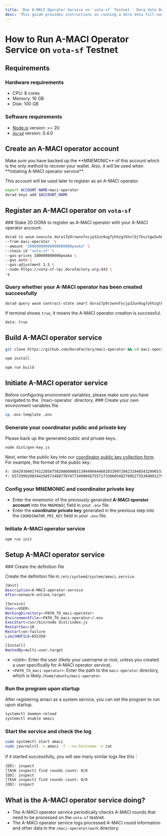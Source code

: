 ```yaml
---
title: 'Run A-MACI Operator Service on `vota-sf` Testnet · Dora Vota DevOps Guide'
desc: 'This guide provides instructions on running a Dora Vota full node and setting up as a validator. It covers hardware requirements, port and chain configurations, and the process of starting a node and registering as a validator. Ensure your environment meets all requirements to operate Dora Vota nodes successfully.'
---
```



# How to Run A-MACI Operator Service on `vota-sf` Testnet

## Requirements

### Hardware requirements

- CPU: 8 cores
- Memory: 16 GB
- Disk: 100 GB

### Software requirements

- [Node.js](https://nodejs.org/) version: >= 20
- [`dorad`](/docs/vota-dev/dorad) version: 0.4.0

## Create an A-MACI operator account

<Callout type="warning">
  Make sure you have backed up the **MNEMONIC** of this account which is the
  only method to recover your wallet. Also, it will be used when **initiating
  A-MACI operator service**.
</Callout>

This account will be used later to register as an A-MACI operator.

```sh
export ACCOUNT_NAME=maci-operator
dorad keys add $ACCOUNT_NAME
```

## Register an A-MACI operator on `vota-sf`

<Steps>
### Stake 20 DORA to register as A-MACI operator with your A-MACI operator account:

```sh
dorad tx wasm execute dora17p9rzwnnfxcjp32un9ug7yhhzgtkhvl9jfksztgw5uh69wac2pgsnah3h8 '{"register": {} }' \
--from maci-operator  \
--amount "20000000000000000000peaka" \
--chain-id "vota-sf" \
--gas-prices 100000000000peaka \
--gas auto \
--gas-adjustment 1.5 \
--node https://vota-sf-rpc.dorafactory.org:443 \
-y
```

### Query whether your A-MACI operator has been created successfully

```sh
dorad query wasm contract-state smart dora17p9rzwnnfxcjp32un9ug7yhhzgtkhvl9jfksztgw5uh69wac2pgsnah3h8  '{ "is_maci_operator": { "address": <your_account_address> } }' --node https://vota-sf-rpc.dorafactory.org:443
```

If terminal shows `true`, it means the A-MACI operator creation is successful.

```sh
data: true
```

</Steps>

## Build A-MACI operator service

```sh
git clone https://github.com/DoraFactory/maci-operator && cd maci-operator

npm install

npm run build
```

## Initiate A-MACI operator service

<Callout type="info">
  Before configuring environment variables, please make sure you have navigated
  to the `/maci-operator` directory.
</Callout>

<Steps>
### Create your own environment variables file

```sh
cp .env.template .env
```

### Generate your coordinator public and private key

<Callout type="warning">
  Please back up the generated public and private keys.
</Callout>

```sh
node dist/gen-key.js
```

Next, enter the public key into our [coordinator public key collection form](https://docs.google.com/spreadsheets/d/1hNlK5qBGrqgZ6UDaLVThjfuvMlX4CsznzWmWCm0QRl0/edit?usp=sharing). For example, the format of the public key:

```sh
X: 16429304017412205675820866000313944904446810339972042319485432996531286181952
Y: 5572999208344294573488778747734990567557173306854827005273539480127951622273
```

### Config your MNEMONIC and coordinator private key

- Enter the mnemonic of the previously generated **A-MACI operator account** into the `MNEMONIC` field in your `.env` file.
- Enter the **coordinator private key** generated in the previous step into the `COORDINATOR_PRI_KEY` field in your `.env` file.

### Initiate A-MACI operator service

```sh
npm run init
```

</Steps>

## Setup A-MACI operator service

<Steps>
### Create the definition file

Create the definition file in `/etc/systemd/system/amaci.service`.

```sh
[Unit]
Description=A-MACI-operator-service
After=network-online.target

[Service]
User=<USER>
WorkingDirectory=<PATH_TO_maci-operator>
EnvironmentFile=<PATH_TO_maci-operator>/.env
ExecStart=/usr/bin/node dist/index.js
RestartSec=10
Restart=on-failure
LimitNOFILE=655350

[Install]
WantedBy=multi-user.target
```

- `<USER>`: Enter the user (likely your username or root, unless you created a user specifically for A-MACI operator service).
- `<PATH_TO_maci-operator>`: Enter the path to the `maci-operator` directory, which is likely `/home/ubuntu/maci-operator`.

### Run the program upon startup

After registering amaci as a system service, you can set the program to run upon startup.

```sh
systemctl daemon-reload
systemctl enable amaci
```

### Start the service and check the log

```sh
sudo systemctl start amaci
sudo journalctl -u amaci -f --no-hostname -o cat
```

If it started successfully, you will see many similar logs like this：

```sh
[DO]: inspect
[TASK inspect] find rounds count: 0/0
[DO]: inspect
[TASK inspect] find rounds count: 0/0
[DO]: inspect
```

</Steps>

## What is the A-MACI operator service doing?

- The A-MACI operator service periodically checks A-MACI rounds that need to be processed on the `vota-sf` testnet.
- The A-MACI operator service logs processed A-MACI round information and other data in the `/maci-operator/work` directory.
